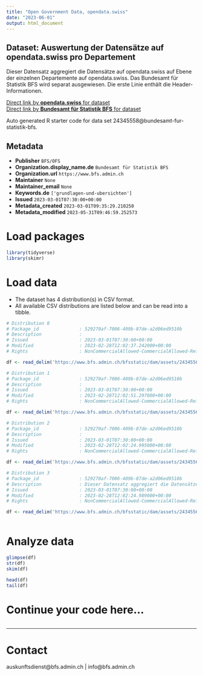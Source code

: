 ```yaml
---
title: "Open Government Data, opendata.swiss"
date: "2023-06-01"
output: html_document
---
```


## Dataset: Auswertung der Datensätze auf opendata.swiss pro Departement

Dieser Datensatz aggregiert die Datensätze auf opendata.swiss auf Ebene der einzelnen Departemente auf opendata.swiss. Das Bundesamt für Statistik BFS wird separat ausgewiesen. Die erste Linie enthält die Header-Informationen.

[Direct link by **opendata.swiss** for dataset](https://opendata.swiss/de/dataset/auswertung-der-datensatze-auf-opendata-swiss-pro-departement)<br>
[Direct link by **Bundesamt für Statistik BFS** for dataset](https://www.bfs.admin.ch/asset/de/ts-d-00.02-OGD-02)

Auto generated R starter code for data set 24345558@bundesamt-fur-statistik-bfs.

## Metadata

- **Publisher** `BFS/OFS`
- **Organization.display_name.de** `Bundesamt für Statistik BFS`
- **Organization.url** `https://www.bfs.admin.ch`
- **Maintainer** `None`
- **Maintainer_email** `None`
- **Keywords.de** `['grundlagen-und-ubersichten']`
- **Issued** `2023-03-01T07:30:00+00:00`
- **Metadata_created** `2023-03-01T09:35:29.210250`
- **Metadata_modified** `2023-05-31T09:46:59.252573`


# Load packages

```r

library(tidyverse)
library(skimr)

```

# Load data

-   The dataset has 4 distribution(s) in CSV format.
-   All available CSV distributions are listed below and can be read into a tibble.

```r

# Distribution 0
# Package_id               : 529270af-7006-409b-87de-a2d06ed9510b
# Description              : 
# Issued                   : 2023-03-01T07:30:00+00:00
# Modified                 : 2023-02-28T12:02:37.242000+00:00
# Rights                   : NonCommercialAllowed-CommercialAllowed-ReferenceNotRequired

df <- read_delim('https://www.bfs.admin.ch/bfsstatic/dam/assets/24345569/master')

# Distribution 1
# Package_id               : 529270af-7006-409b-87de-a2d06ed9510b
# Description              : 
# Issued                   : 2023-03-01T07:30:00+00:00
# Modified                 : 2023-02-28T12:02:51.297000+00:00
# Rights                   : NonCommercialAllowed-CommercialAllowed-ReferenceNotRequired

df <- read_delim('https://www.bfs.admin.ch/bfsstatic/dam/assets/24345565/master')

# Distribution 2
# Package_id               : 529270af-7006-409b-87de-a2d06ed9510b
# Description              : 
# Issued                   : 2023-03-01T07:30:00+00:00
# Modified                 : 2023-02-28T12:02:24.995000+00:00
# Rights                   : NonCommercialAllowed-CommercialAllowed-ReferenceNotRequired

df <- read_delim('https://www.bfs.admin.ch/bfsstatic/dam/assets/24345567/master')

# Distribution 3
# Package_id               : 529270af-7006-409b-87de-a2d06ed9510b
# Description              : Dieser Datensatz aggregiert die Datensätze auf opendata.swiss auf Ebene der einzelnen Departemente auf opendata.swiss. Das Bundesamt für Statistik BFS wird separat ausgewiesen. Die erste Linie enthält die Header-Informationen.
# Issued                   : 2023-03-01T07:30:00+00:00
# Modified                 : 2023-02-28T12:02:24.989000+00:00
# Rights                   : NonCommercialAllowed-CommercialAllowed-ReferenceNotRequired

df <- read_delim('https://www.bfs.admin.ch/bfsstatic/dam/assets/24345563/master')



```

# Analyze data

```r

glimpse(df)
str(df)
skim(df)

head(df)
tail(df)

```

# Continue your code here...

```r

```

------------------------------------------------------------------------

# Contact

auskunftsdienst@bfs.admin.ch | info@bfs.admin.ch
